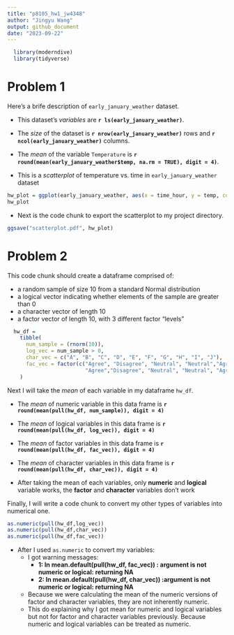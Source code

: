 ```yaml
---
title: "p8105_hw1_jw4348"
author: "Jingyu Wang"
output: github_document
date: "2023-09-22"
---
```


```r
  library(moderndive)
  library(tidyverse)
```

# Problem 1

Here's a brife description of `early_january_weather` dataset.

* This dataset's _variables_ are **`r ls(early_january_weather)`**.

* The _size_ of the dataset is **`r nrow(early_january_weather)`** rows and **`r ncol(early_january_weather)`** columns.

* The _mean_ of the variable `Temperature` is **`r round(mean(early_january_weather$temp, na.rm = TRUE), digit = 4)`**.

* This is a _scatterplot_ of temperature vs. time in `early_january_weather` dataset

```r
hw_plot = ggplot(early_january_weather, aes(x = time_hour, y = temp, color = humid)) + geom_point()
hw_plot
```

* Next is the code chunk to export the scatterplot to my project directory.

```r
ggsave("scatterplot.pdf", hw_plot)
```

# Problem 2

This code chunk should create a dataframe comprised of: 

* a random sample of size 10 from a standard Normal distribution
* a logical vector indicating whether elements of the sample are greater than 0
* a character vector of length 10
* a factor vector of length 10, with 3 different factor “levels”
  
```r
  hw_df = 
    tibble(
      num_sample = (rnorm(10)),
      log_vec = num_sample > 0,
      char_vec = c("A", "B", "C", "D", "E", "F", "G", "H", "I", "J"),
      fac_vec = factor(c("Agree", "Disagree", "Neutral", "Neutral","Agree", 
                         "Agree","Disagree", "Neutral", "Neutral", "Agree")),
    )
```

Next I will take the _mean_ of each variable in my dataframe `hw_df`.

* The _mean_ of  numeric variable in this data frame is **`r round(mean(pull(hw_df, num_sample)), digit = 4)`**

* The _mean_ of  logical variables in this data frame is **`r round(mean(pull(hw_df, log_vec)), digit = 4)`**

* The _mean_ of  factor variables in this data frame is **`r round(mean(pull(hw_df, fac_vec)), digit = 4)`**

* The _mean_ of  character variables in this data frame is **`r round(mean(pull(hw_df, char_vec)), digit = 4)`**

* After taking the mean of each variables, only **numeric** and **logical** variable works, the **factor** and **character** variables don't work

Finally, I will write a code chunk to convert my other types of variables into numerical one.

```r
as.numeric(pull(hw_df,log_vec))
as.numeric(pull(hw_df,char_vec))
as.numeric(pull(hw_df,fac_vec))
```

* After I used `as.numeric` to convert my variables: 
  * I got warning messages: 
    * **1: In mean.default(pull(hw_df, fac_vec)) : argument is not numeric or logical: returning NA**
    * **2: In mean.default(pull(hw_df, char_vec)) :argument is not numeric or logical: returning NA**
    
  * Because we were calculating the mean of the numeric versions of factor and character variables, they are not inherently numeric.
  * This do explaining why I got mean for numeric and logical variables but not for factor and character variables previously. Because numeric and logical variables can be treated as numeric. 